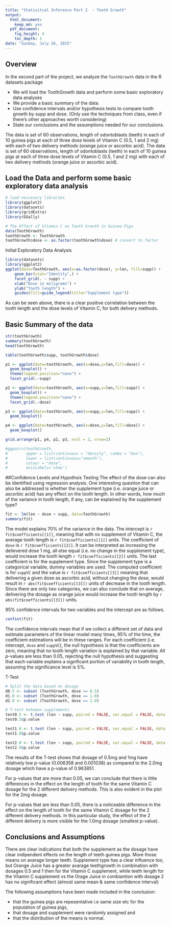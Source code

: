 ```yaml
---
title: "Statisitcal Inference Part 2  - Tooth Growth"
output:
  html_document:
    keep_md: yes
  pdf_document:
    fig_height: 4
    toc_depth: 1
date: "Sunday, July 26, 2015"
---
```


## Overview
In the second part of the project, we analyze the `ToothGrowth` data in the R
datasets package

- We will load the ToothGrowth data and perform some basic exploratory data analyses 
- We provide a basic summary of the data.
- Use confidence intervals and/or hypothesis tests to compare tooth growth by supp and dose. (Only use the techniques from class, even if there's other approaches worth considering)
- State our conclusions and the assumptions needed for our conclusions. 

The data is set of 60 observations, length of odontoblasts
(teeth) in each of 10 guinea pigs at each of three dose levels of Vitamin C
(0.5, 1 and 2 mg) with each of two delivery methods (orange juice or ascorbic
acid).
The data is set of 60 observations, length of odontoblasts
(teeth) in each of 10 guinea pigs at each of three dose levels of Vitamin C
(0.5, 1 and 2 mg) with each of two delivery methods (orange juice or ascorbic
acid).

## Load the Data and perform some basic exploratory data analysis
```r

# load neccesary libraries
library(ggplot2)
library(datasets)
library(gridExtra)
library(GGally)

# The Effect of Vitamin C on Tooth Growth in Guinea Pigs
data(ToothGrowth)
toothGrowth <- ToothGrowth 
toothGrowth$dose <- as.factor(toothGrowth$dose) # convert to factor
```


Initial Exploratory Data Analysis
```r
library(datasets)
library(ggplot2)
ggplot(data=ToothGrowth, aes(x=as.factor(dose), y=len, fill=supp)) +
    geom_bar(stat="Identity",) +
    facet_grid(. ~ supp) +
    xlab("Dose in miligrams") +
    ylab("Tooth length") +
    guides(fill=guide_legend(title="Supplement type"))
```

As can be seen above, there is a clear positive correlation between the
tooth length and the dose levels of Vitamin C, for both delivery methods.

## Basic Summary of the data
```r
str(toothGrowth)
summary(toothGrowth)
head(toothGrowth)

table(toothGrowth$supp, toothGrowth$dose)
```
```r
p1 <- ggplot(data=toothGrowth, aes(x=dose,y=len,fill=dose)) +
  geom_boxplot() + 
  theme(legend.position="none") + 
  facet_grid(.~supp) 

p2 <- ggplot(data=toothGrowth, aes(x=supp,y=len,fill=supp)) +
  geom_boxplot() + 
  theme(legend.position="none") + 
  facet_grid(.~dose) 

p3 <- ggplot(data=toothGrowth, aes(x=supp,y=len,fill=supp)) +
  geom_boxplot()

p4 <- ggplot(data=toothGrowth, aes(x=dose,y=len,fill=dose)) +
  geom_boxplot()

grid.arrange(p1, p4, p2, p3, ncol = 2, nrow=2)

#ggpairs(toothGrowth, 
#        upper = list(continuous = "density", combo = "box"),
#        lower = list(continuous="smooth"),        
#        colour = "dose",
#        axisLabels='show')
```


##Confidence Levels and Hypothsis Testing
The effect of the dose can also be identified using regression analysis. One
interesting question that can also be addressed is whether the supplement type
(i.e. orange juice or ascorbic acid) has any effect on the tooth length. In other
words, how much of the variance in tooth length, if any, can be explained by
the supplement type?


```r
fit <- lm(len ~ dose + supp, data=ToothGrowth)
summary(fit)
```

The model explains 70% of the variance in the data.
The intercept is `r fit$coefficients[[1]]`, meaning that with no supplement of
Vitamin C, the average tooth length is `r fit$coefficients[[1]]` units. The
coefficient of `dose` is `r fit$coefficients[[2]]`. It can be interpreted as
increasing the delievered dose 1 mg, all else equal (i.e. no change in the
supplement type), would increase the tooth length `r fit$coefficients[[2]]` units.
The last coefficient is for the supplement type. Since the supplement type is
a categorical variable, dummy variables are used. The computed coefficient
is for `suppVC` and the value is `r fit$coefficients[[3]]` meaning that delivering
a given dose as ascorbic acid, without changing the dose, would result in
`r abs(fit$coefficients[[3]])` units of decrease in the tooth length. Since there
are only two categories, we can also conclude that on average, delivering the dosage as
orange juice would increase the tooth length by `r abs(fit$coefficients[[3]])` units.

95% confidence intervals for two variables and the intercept are as follows.
```r
confint(fit)
```
The confidence intervals mean that if we collect a different set of data and
estimate parameters of the linear model many times, 95% of the time, the
coefficient estimations will be in these ranges. For each coefficient (i.e.
intercept, `dose` and `suppVC`), the null hypothesis is that the coefficients are
zero, meaning that no tooth length variation is explained by that variable.
All _p_-values are less than 0.05, rejecting the null hypothesis and suggesting
that each variable explains a significant portion of variability in tooth length,
assuming the significance level is 5%.

T-Test
```r
# Split the data based on dosage
d0.5 <- subset (ToothGrowth, dose == 0.5)
d1.0 <- subset (ToothGrowth, dose == 1.0)
d2.0 <- subset (ToothGrowth, dose == 2.0)
```

```r
# T-test between supplements
test0.5 <- t.test (len ~ supp, paired = FALSE, var.equal = FALSE, data = d0.5)
test0.5$p.value
```

```r
test1.0 <- t.test (len ~ supp, paired = FALSE, var.equal = FALSE, data = d1.0)
test1.0$p.value
```

```r
test2.0 <- t.test (len ~ supp, paired = FALSE, var.equal = FALSE, data = d2.0)
test2.0$p.value
```

The results of the T-test shows that dosage of 0.5mg and 1mg have relatively low p-value (0.006358 and 0.001038) as compared to the 2.0mg dosage which have a p-value of 0.963851.

For p-values that are more than 0.05, we can conclude that there is little differences in the effect on the length of tooth for the same Vitamin C dosage for the 2 different delivery methods. This is also evident in the plot for the 2mg dosage.

For p-values that are less than 0.05, there is a noticeable difference in the effect on the length of tooth for the same Vitamin C dosage for the 2 different delivery methods. In this particular study, the effect of the 2 different delivery is more visible for the 1.0mg dosage (smallest p-value).


## Conclusions and Assumptions

There are clear indications that both the supplement as the dosage have clear indipendent effects on the length of teeth guinea pigs. More those means on avarage longer teeth. Supplement type has a clear influence too, but Orange Juice has a greater avarage teethgrowth in combination with dosages 0.5 and 1 then for the Vitamin C supplement, while teeth length for the Vitamin C supplement vs the Orage Juice in combiantion with dosage 2 has no significant effect (almost same mean & same confidence interval)

The following assumptions have been made included in the conclusion:

* that the guinea pigs are repesentative i.e same size etc for the population of guinea pigs, 
* that dosage and supplement were randomly assigned and 
* that the distribution of the means is normal.
